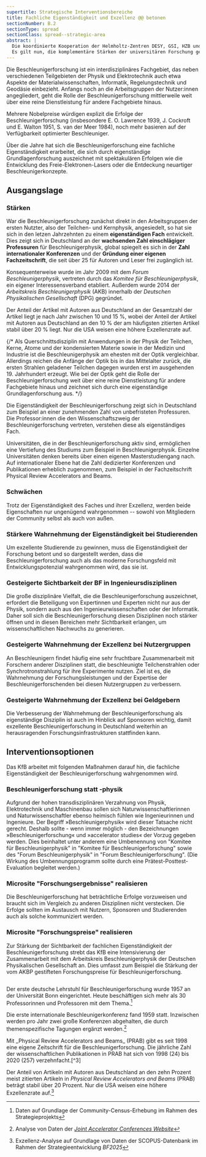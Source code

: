 ```yaml
---
supertitle: Strategische Interventionsbereiche
title: Fachliche Eigenständigkeit und Exzellenz @@ betonen
sectionNumber: B.2
sectionType: spread
sectionClass: spread--strategic-area
abstract: |
  Die koordinierte Kooperation der Helmholtz-Zentren DESY, GSI, HZB und KIT in der BeschleunigerZusammenarbeitforschung im Rahmen der _Programmorientierten Förderung_ ist ein voller Erfolg. {.orange}
  Es gilt nun, die komplementäre Stärken der universitären Forschung gezielt zu nutzen und in den komplexe Entwicklungsprozess neuer Technologien von der zunächst fixen Idee bis hin zum fertigen Produkt effizient zu integrieren. {.orange}
---
```



<div class="spread--left spread-area--intro">

Die Beschleunigerforschung ist ein interdisziplinäres Fachgebiet, das neben verschiedenen Teilgebieten der Physik und Elektrotechnik auch etwa Aspekte der Materialwissenschaften, Informatik, Regelungstechnik und Geodäsie einbezieht. Anfangs noch an die Arbeitsgruppen der Nutzer:innen angegliedert, geht die Rolle der Beschleunigerforschung mittlerweile weit über eine reine Dienstleistung für andere Fachgebiete hinaus.

Mehrere Nobelpreise würdigen explizit die Erfolge der Beschleunigerforschung (insbesondere E. O. Lawrence 1939, J. Cockroft und E. Walton 1951, S. van der Meer 1984), noch mehr basieren auf der Verfügbarkeit optimierter Beschleuniger.

Über die Jahre hat sich die Beschleunigerforschung eine fachliche Eigenständigkeit erarbeitet, die sich durch eigenständige Grundlagenforschung auszeichnet mit spektakulären Erfolgen wie die Entwicklung des Freie-Elektronen-Lasers oder die Entdeckung neuartiger Beschleunigerkonzepte.

</div>

<div class="spread--left spread-area--strategic-starting-point">

## Ausgangslage

### Stärken

War die Beschleunigerforschung zunächst direkt in den Arbeitsgruppen der ersten Nutzter, also der Teilchen- und Kernphysik, angesiedelt, so hat sie sich in den letzen Jahrzehnten zu einem **eigenständigen Fach** entwickelt. Dies zeigt sich in Deutschland an der **wachsenden Zahl einschlägiger Professuren** für Beschleunigerphysik, global spiegelt es sich in der **Zahl internationaler Konferenzen** und der **Gründung einer eigenen Fachzeitschrift**, die seit über 25 für Autoren und Leser frei zugänglich ist.

Konsequenterweise wurde im Jahr 2009 mit dem _Forum Beschleunigerphysik_, vertreten durch das _Komitee für Beschleunigerphysik_, ein eigener Interessensverband etabliert. Außerdem wurde 2014 der _Arbeitskreis Beschleunigerphysik_ (AKB) innerhalb der _Deutschen Physikalischen Gesellschaft_ (DPG) gegründet.

Der Anteil der Artikel mit Autoren aus Deutschland an der Gesamtzahl der Artikel liegt je nach Jahr zwischen 10 und 15 %, wobei der Anteil der Artikel mit Autoren aus Deutschland an den 10 % der am häufigsten zitierten Artikel stabil über 20 % liegt. Nur die USA weisen eine höhere Exzellenzrate auf.

{/* Als Querschnittsdisziplin mit Anwendungen in der Physik der Teilchen, Kerne, Atome und der kondensierten Materie sowie in der Medizin und Industrie ist die Beschleunigerphysik am ehesten mit der Optik vergleichbar. Allerdings reichen die Anfänge der Optik bis in das Mittelalter zurück, die ersten Strahlen geladener Teilchen dagegen wurden erst im ausgehenden 19. Jahrhundert erzeugt. Wie bei der Optik geht die Rolle der Beschleunigerforschung weit über eine reine Dienstleistung für andere Fachgebiete hinaus und zeichnet sich durch eine eigenständige Grundlagenforschung aus. */}

Die Eigenständigkeit der Beschleunigerforschung zeigt sich in Deutschland zum Beispiel an einer zunehmenden Zahl von unbefristeten Professuren.
Die Professor:innen die den Wissenschaftszweig der Beschleunigerforschung vertreten, verstehen diese als eigenständiges Fach.

Universitäten, die in der Beschleunigerforschung aktiv sind, ermöglichen eine Vertiefung des Studiums zum Beispiel in Beschleunigerphysik. Einzelne Universitäten denken bereits über einen eigenen Masterstudiengang nach. Auf internationaler Ebene hat die Zahl dedizierter Konferenzen und Publikationen erheblich zugenommen, zum Beispiel in der Fachzeitschrift Physical Review Accelerators and Beams.

### Schwächen

Trotz der Eigenständigkeit des Faches und ihrer Exzellenz, werden beide Eigenschaften nur ungenügend wahrgenommen -- sowohl von Mitgliedern der Community selbst als auch von außen.

</div>

<div class="spread--right spread-area--strategic-starting-point-2">

### Stärkere Wahrnehmung der Eigenständigkeit bei Studierenden

Um exzellente Studierende zu gewinnen, muss die Eigenständigkeit der Forschung betont und so dargestellt werden, dass die Beschleunigerforschung auch als das moderne Forschungsfeld mit Entwicklungspotenzial wahrgenommen wird, das sie ist.

### Gesteigerte Sichtbarkeit der BF in Ingenieursdisziplinen

Die große disziplinäre Vielfalt, die die Beschleunigerforschung auszeichnet, erfordert die Beteiligung von Expertinnen und Experten nicht nur aus der Physik, sondern auch aus den Ingenieurwissenschaften oder der Informatik. Daher soll sich die Beschleunigerforschung diesen Disziplinen noch stärker öffnen und in diesen Bereichen mehr Sichtbarkeit erlangen, um wissenschaftlichen Nachwuchs zu generieren.

### Gesteigerte Wahrnehmung der Exzellenz bei Nutzergruppen

An Beschleunigern findet häufig eine sehr fruchtbare Zusammenarbeit mit Forschern anderer Disziplinen statt, die beschleunigte Teilchenstrahlen oder Synchrotronstrahlung für ihre Experimente nutzen. Ziel ist es, die Wahrnehmung der Forschungsleistungen und der Expertise der Beschleunigerforschenden bei diesen Nutzergruppen zu verbessern.

### Gesteigerte Wahrnehmung der Exzellenz bei Geldgebern

Die Verbesserung der Wahrnehmung der Beschleunigerforschung als eigenständige Disziplin ist auch im Hinblick auf Sponsoren wichtig, damit exzellente Beschleunigerforschung in Deutschland weiterhin an herausragenden Forschungsinfrastrukturen stattfinden kann.

</div>

<div class="spread--right spread-area--strategic-interventions">

## Interventionsoptionen

Das KfB arbeitet mit folgenden Maßnahmen darauf hin, die fachliche Eigenständigkeit der Beschleunigerforschung wahrgenommen wird.

### Beschleunigerforschung statt -physik

Aufgrund der hohen transdisziplinären Verzahnung von Physik, Elektrotechnik und Maschinenbau sollen sich Naturwissenschaftlerinnen und Naturwissenschaftler ebenso heimisch fühlen wie Ingenieurinnen und Ingenieure. Der Begriff »Beschleunigerphysik« wird dieser Tatsache nicht gerecht. Deshalb sollte - wenn immer möglich - den Bezeichnungen »Beschleunigerforschung« und »accelerator studies« der Vorzug gegeben werden. Dies beinhaltet unter anderem eine Umbenennung von "Komitee für Beschleunigerphysik" in "Komitee für Beschleunigerforschung" sowie des "Forum Beschleunigerphysik" in "Forum Beschleunigerforschung". (Die Wirkung des Umbennungsprogramm sollte durch eine Prätest-Posttest-Evaluation begleitet werden.)

### Microsite "Forschungsergebnisse" realisieren

Die Beschleunigerforschung hat beträchtliche Erfolge vorzuweisen und braucht sich im Vergleich zu anderen Disziplinen nicht verstecken. Die Erfolge sollten im Austausch mit Nutzern, Sponsoren und Studierenden auch als solche kommuniziert werden.

### Microsite "Forschungspreise" realisieren

Zur Stärkung der Sichtbarkeit der fachlichen Eigenständigkeit der Beschleunigerforschung strebt das KfB eine Intensivierung der Zusammenarbeit mit dem Arbeitskreis Beschleunigerphysik der Deutschen Physikalischen Gesellschaft an. Dies umfasst zum Beispiel die Stärkung der vom AKBP gestifteten Forschungspreise für Beschleunigerforschung.

</div>

<div class="spread--left spread-area--strategic-map">

<Image src={strategyMap} alt="" />

</div>

<div class="spread--right spread-area--aside">

<ProgressChart dimension="progress__professorships">

Der erste deutsche Lehrstuhl für Beschleunigerforschung wurde 1957 an der Universität Bonn eingerichtet. Heute beschäftigen sich mehr als 30 Professorinnen und Professoren mit dem Thema.[^1]

</ProgressChart>

<ProgressChart dimension="progress__conferences">

Die erste internationale Beschleunigerkonferenz fand 1959 statt. Inzwischen werden pro Jahr zwei große Konferenzen abgehalten, die durch themenspezifische Tagungen ergänzt werden.[^2]

</ProgressChart>

<ProgressChart dimension="progress__publications">
  Mit _Physical Review Accelerators and Beams_ (PRAB) gibt es seit 1998 eine
  eigene Zeitschrift für die Beschleunigerforschung. Die jährliche Zahl der
  wissenschaftlichen Publikationen in PRAB hat sich von 1998 (24) bis 2020 (257)
  verzehnfacht.[^3]
</ProgressChart>

<ProgressChart dimension="progress__excellenceRate">

Der Anteil von Artikeln mit Autoren aus Deutschland an den zehn Prozent meist zitierten Artikeln in _Physical Review
Accelerators and Beams_ (PRAB) beträgt stabil über 20 Prozent. Nur die USA weisen eine höhere Exzellenzrate auf.[^4]

</ProgressChart>

</div>

[^1]: Daten auf Grundlage der Community-Census-Erhebung im Rahmen des Strategieprojekts

[^2]: Analyse von Daten der [_Joint Accelerator Conferences Website_](http://www.jacow.org)

[^3]: Analyse auf Grundlage von Daten der SCOPUS-Datenbank

[^4]: Exzellenz-Analyse auf Grundlage von Daten der SCOPUS-Datenbank im Rahmen der Strategieentwicklung _BF2025_
